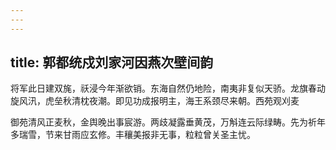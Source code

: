 ```yaml
---
---
---
```

title: 郭都统戍刘家河因燕次壁间韵
---



将军此日建双旄，祅浸今年渐欲销。东海自然仍地险，南夷非复似天骄。龙旗春动旋风汛，虎垒秋清枕夜潮。即见功成报明主，海王系颈尽来朝。西苑观刈麦

御苑清风正麦秋，金舆晚出事宸游。两歧凝露垂黄茂，万斛连云际绿畴。先为祈年多瑞雪，节来甘雨应玄修。丰穰美报非无事，粒粒曾关圣主忧。